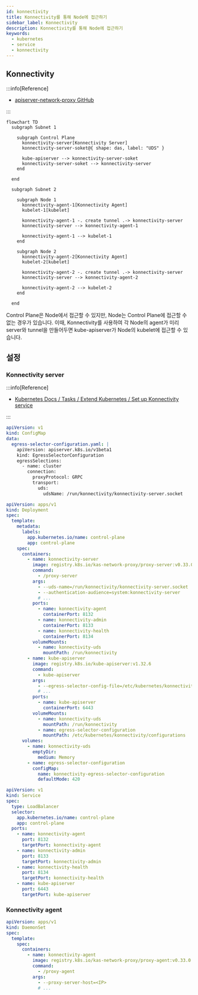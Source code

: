 ```yaml
---
id: konnectivity
title: Konnectivity를 통해 Node에 접근하기
sidebar_label: Konnectivity
description: Konnectivity를 통해 Node에 접근하기
keywords:
  - kubernetes
  - service
  - konnectivity
---
```


## Konnectivity

:::info[Reference]

- [apiserver-network-proxy GitHub](https://github.com/kubernetes-sigs/apiserver-network-proxy)

:::

```mermaid
flowchart TD
  subgraph Subnet 1

    subgraph Control Plane
      konnectivity-server[Konnectivity Server]
      konnectivity-server-soket@{ shape: das, label: "UDS" }

      kube-apiserver --> konnectivity-server-soket
      konnectivity-server-soket --> konnectivity-server
    end

  end

  subgraph Subnet 2

    subgraph Node 1
      konnectivity-agent-1[Konnectivity Agent]
      kubelet-1[kubelet]

      konnectivity-agent-1 -. create tunnel .-> konnectivity-server
      konnectivity-server --> konnectivity-agent-1

      konnectivity-agent-1 --> kubelet-1
    end

    subgraph Node 2
      konnectivity-agent-2[Konnectivity Agent]
      kubelet-2[kubelet]

      konnectivity-agent-2 -. create tunnel .-> konnectivity-server
      konnectivity-server --> konnectivity-agent-2

      konnectivity-agent-2 --> kubelet-2
    end

  end
```

Control Plane은 Node에서 접근할 수 있지만, Node는 Control Plane에 접근할 수 없는 경우가 있습니다. 이때, Konnectivity를 사용하여 각 Node의 agent가 미리 server와 tunnel을 만들어두면 kube-apiserver가 Node의 kubelet에 접근할 수 있습니다.

## 설정

### Konnectivity server

:::info[Reference]

- [Kubernetes Docs / Tasks / Extend Kubernetes / Set up Konnectivity service](https://kubernetes.io/docs/tasks/extend-kubernetes/setup-konnectivity/)

:::

```yaml
apiVersion: v1
kind: ConfigMap
data:
  egress-selector-configuration.yaml: |
    apiVersion: apiserver.k8s.io/v1beta1
    kind: EgressSelectorConfiguration
    egressSelections:
      - name: cluster
        connection:
          proxyProtocol: GRPC
          transport:
            uds:
              udsName: /run/konnectivity/konnectivity-server.socket
```

```yaml
apiVersion: apps/v1
kind: Deployment
spec:
  template:
    metadata:
      labels:
        app.kubernetes.io/name: control-plane
        app: control-plane
    spec:
      containers:
        - name: konnectivity-server
          image: registry.k8s.io/kas-network-proxy/proxy-server:v0.33.0
          command:
            - /proxy-server
          args:
            - --uds-name=/run/konnectivity/konnectivity-server.socket
            - --authentication-audience=system:konnectivity-server
            # ...
          ports:
            - name: konnectivity-agent
              containerPort: 8132
            - name: konnectivity-admin
              containerPort: 8133
            - name: konnectivity-health
              containerPort: 8134
          volumeMounts:
            - name: konnectivity-uds
              mountPath: /run/konnectivity
        - name: kube-apiserver
          image: registry.k8s.io/kube-apiserver:v1.32.6
          command:
            - kube-apiserver
          args:
            - --egress-selector-config-file=/etc/kubernetes/konnectivity/configurations/egress-selector-configuration.yaml
            # ...
          ports:
            - name: kube-apiserver
              containerPort: 6443
          volumeMounts:
            - name: konnectivity-uds
              mountPath: /run/konnectivity
            - name: egress-selector-configuration
              mountPath: /etc/kubernetes/konnectivity/configurations
      volumes:
        - name: konnectivity-uds
          emptyDir:
            medium: Memory
        - name: egress-selector-configuration
          configMap:
            name: konnectivity-egress-selector-configuration
            defaultMode: 420
```

```yaml
apiVersion: v1
kind: Service
spec:
  type: LoadBalancer
  selector:
    app.kubernetes.io/name: control-plane
    app: control-plane
  ports:
    - name: konnectivity-agent
      port: 8132
      targetPort: konnectivity-agent
    - name: konnectivity-admin
      port: 8133
      targetPort: konnectivity-admin
    - name: konnectivity-health
      port: 8134
      targetPort: konnectivity-health
    - name: kube-apiserver
      port: 6443
      targetPort: kube-apiserver
```

### Konnectivity agent

```yaml
apiVersion: apps/v1
kind: DaemonSet
spec:
  template:
    spec:
      containers:
        - name: konnectivity-agent
          image: registry.k8s.io/kas-network-proxy/proxy-agent:v0.33.0
          command:
            - /proxy-agent
          args:
            - --proxy-server-host=<IP>
            # ...
```
